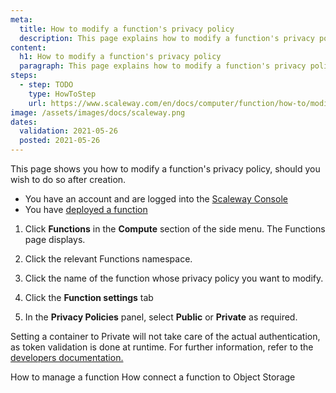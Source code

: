 ```yaml
---
meta:
  title: How to modify a function's privacy policy
  description: This page explains how to modify a function's privacy policy
content:
  h1: How to modify a function's privacy policy
  paragraph: This page explains how to modify a function's privacy policy
steps:
  - step: TODO
    type: HowToStep
    url: https://www.scaleway.com/en/docs/computer/function/how-to/modify-function-privacy
image: /assets/images/docs/scaleway.png
dates:
  validation: 2021-05-26
  posted: 2021-05-26
---
```


This page shows you how to modify a function's privacy policy, should you wish to do so after creation.

<Message type="requirement">

  - You have an account and are logged into the [Scaleway Console](https://console.scaleway.com)
  - You have [deployed a function](/compute/functions/how-to/create-a-function/)

</Message>

1. Click **Functions** in the **Compute** section of the side menu. The Functions page displays.

2. Click the relevant Functions namespace. 

3. Click the name of the function whose privacy policy you want to modify.

4. Click the **Function settings** tab

4. In the **Privacy Policies** panel, select **Public** or **Private** as required.

<Message type="note">

  Setting a container to Private will not take care of the actual authentication, as token validation is done at runtime. For further information, refer to the [developers documentation.](https://developers.scaleway.com/en/products/containers/api/#authentication)

</Message>

<Navigation title="See Also">
  <PreviousButton to="/compute/functions/how-to/manage-a-function/">How to manage a function</PreviousButton>
  <NextButton to="/compute/functions/how-to/connect-function-to-object-storage/">How connect a function to Object Storage</NextButton>
</Navigation>
